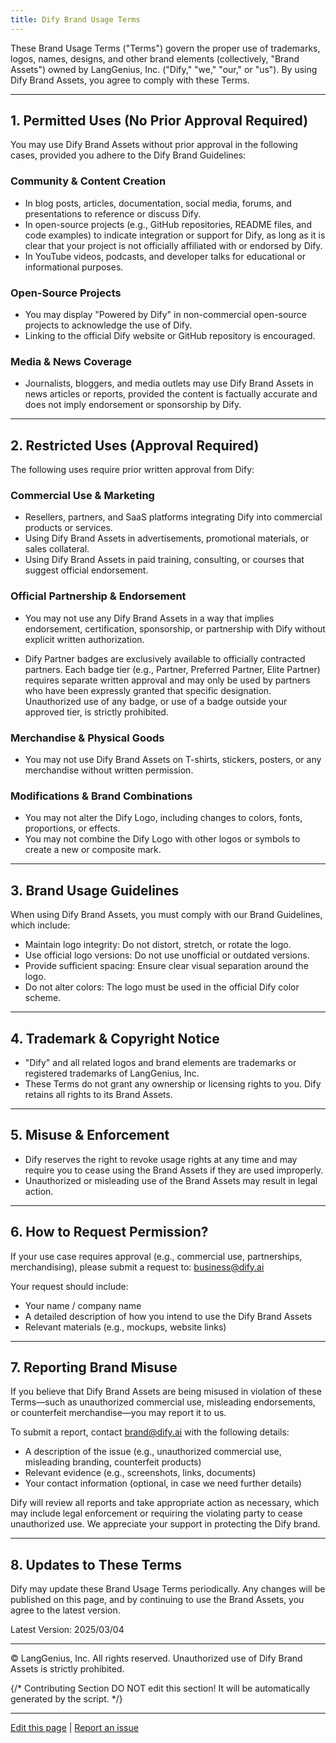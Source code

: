 ```yaml
---
title: Dify Brand Usage Terms
---
```


These Brand Usage Terms ("Terms") govern the proper use of trademarks, logos, names, designs, and other brand elements (collectively, "Brand Assets") owned by LangGenius, Inc. ("Dify," "we," "our," or "us"). By using Dify Brand Assets, you agree to comply with these Terms.

---
## 1. Permitted Uses (No Prior Approval Required)

You may use Dify Brand Assets without prior approval in the following cases, provided you adhere to the Dify Brand Guidelines:

### Community & Content Creation

- In blog posts, articles, documentation, social media, forums, and presentations to reference or discuss Dify.
- In open-source projects (e.g., GitHub repositories, README files, and code examples) to indicate integration or support for Dify, as long as it is clear that your project is not officially affiliated with or endorsed by Dify.
- In YouTube videos, podcasts, and developer talks for educational or informational purposes.

### Open-Source Projects

- You may display "Powered by Dify" in non-commercial open-source projects to acknowledge the use of Dify.
- Linking to the official Dify website or GitHub repository is encouraged.

### Media & News Coverage

- Journalists, bloggers, and media outlets may use Dify Brand Assets in news articles or reports, provided the content is factually accurate and does not imply endorsement or sponsorship by Dify.

---

## 2. Restricted Uses (Approval Required)

The following uses require prior written approval from Dify:

### Commercial Use & Marketing

- Resellers, partners, and SaaS platforms integrating Dify into commercial products or services.
- Using Dify Brand Assets in advertisements, promotional materials, or sales collateral.
- Using Dify Brand Assets in paid training, consulting, or courses that suggest official endorsement.

### Official Partnership & Endorsement

- You may not use any Dify Brand Assets in a way that implies endorsement, certification, sponsorship, or partnership with Dify without explicit written authorization.

- Dify Partner badges are exclusively available to officially contracted partners. Each badge tier (e.g., Partner, Preferred Partner, Elite Partner) requires separate written approval and may only be used by partners who have been expressly granted that specific designation. Unauthorized use of any badge, or use of a badge outside your approved tier, is strictly prohibited.

### Merchandise & Physical Goods

- You may not use Dify Brand Assets on T-shirts, stickers, posters, or any merchandise without written permission.

### Modifications & Brand Combinations

- You may not alter the Dify Logo, including changes to colors, fonts, proportions, or effects.
- You may not combine the Dify Logo with other logos or symbols to create a new or composite mark.

---

## 3. Brand Usage Guidelines

When using Dify Brand Assets, you must comply with our Brand Guidelines, which include:

- Maintain logo integrity: Do not distort, stretch, or rotate the logo.
- Use official logo versions: Do not use unofficial or outdated versions.
- Provide sufficient spacing: Ensure clear visual separation around the logo.
- Do not alter colors: The logo must be used in the official Dify color scheme.

---

## 4. Trademark & Copyright Notice

- "Dify" and all related logos and brand elements are trademarks or registered trademarks of LangGenius, Inc.
- These Terms do not grant any ownership or licensing rights to you. Dify retains all rights to its Brand Assets.

---

## 5. Misuse & Enforcement

- Dify reserves the right to revoke usage rights at any time and may require you to cease using the Brand Assets if they are used improperly.
- Unauthorized or misleading use of the Brand Assets may result in legal action.

---

## 6. How to Request Permission?

If your use case requires approval (e.g., commercial use, partnerships, merchandising), please submit a request to: [business@dify.ai](mailto:business@dify.ai)

Your request should include:

- Your name / company name
- A detailed description of how you intend to use the Dify Brand Assets
- Relevant materials (e.g., mockups, website links)

---
## 7. Reporting Brand Misuse

If you believe that Dify Brand Assets are being misused in violation of these Terms—such as unauthorized commercial use, misleading endorsements, or counterfeit merchandise—you may report it to us.

To submit a report, contact [brand@dify.ai](mailto:brand@dify.ai) with the following details:

- A description of the issue (e.g., unauthorized commercial use, misleading branding, counterfeit products)
- Relevant evidence (e.g., screenshots, links, documents)
- Your contact information (optional, in case we need further details)

Dify will review all reports and take appropriate action as necessary, which may include legal enforcement or requiring the violating party to cease unauthorized use. We appreciate your support in protecting the Dify brand.

---
## 8. Updates to These Terms

Dify may update these Brand Usage Terms periodically. Any changes will be published on this page, and by continuing to use the Brand Assets, you agree to the latest version.

Latest Version: 2025/03/04

---
© LangGenius, Inc. All rights reserved. Unauthorized use of Dify Brand Assets is strictly prohibited.

{/*
Contributing Section
DO NOT edit this section!
It will be automatically generated by the script.
*/}

---

[Edit this page](https://github.com/langgenius/dify-docs/edit/main/en/resources/about-dify/dify-brand-usage-terms.mdx) | [Report an issue](https://github.com/langgenius/dify-docs/issues/new?title=Documentation%20Issue%3A%20brand-usage-te&body=%23%23%20Issue%20Description%0A%3C%21--%20Please%20briefly%20describe%20the%20issue%20you%20found%20--%3E%0A%0A%23%23%20Page%20Link%0Ahttps%3A%2F%2Fgithub.com%2Flanggenius%2Fdify-docs%2Fblob%2Fmain%2Fen/resources/about-dify%2Fdify-brand-usage-terms.mdx%0A%0A%23%23%20Suggested%20Changes%0A%3C%21--%20If%20you%20have%20specific%20suggestions%20for%20changes%2C%20please%20describe%20them%20here%20--%3E%0A%0A%3C%21--%20Thank%20you%20for%20helping%20improve%20our%20documentation%21%20--%3E)

